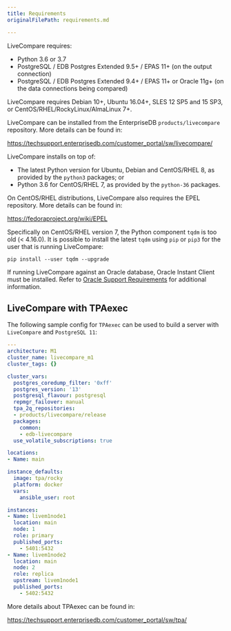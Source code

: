 ```yaml
---
title: Requirements
originalFilePath: requirements.md

---
```


LiveCompare requires:

-   Python 3.6 or 3.7
-   PostgreSQL / EDB Postgres Extended 9.5+ / EPAS 11+ (on the output connection)
-   PostgreSQL / EDB Postgres Extended 9.4+ / EPAS 11+ or Oracle 11g+ (on the data connections being compared)

LiveCompare requires Debian 10+, Ubuntu 16.04+, SLES 12 SP5 and 15 SP3, or CentOS/RHEL/RockyLinux/AlmaLinux 7+.

LiveCompare can be installed from the EnterpriseDB `products/livecompare`
repository. More details can be found in:

<https://techsupport.enterprisedb.com/customer_portal/sw/livecompare/>

LiveCompare installs on top of:

-   The latest Python version for Ubuntu, Debian and CentOS/RHEL 8, as provided by
    the `python3` packages; or
-   Python 3.6 for CentOS/RHEL 7, as provided by the `python-36` packages.

On CentOS/RHEL distributions, LiveCompare also requires the EPEL repository.
More details can be found in:

<https://fedoraproject.org/wiki/EPEL>

Specifically on CentOS/RHEL version 7, the Python component `tqdm` is too old
(&lt; 4.16.0). It is possible to install the latest `tqdm` using `pip` or `pip3`
for the user that is running LiveCompare:

```
pip install --user tqdm --upgrade
```

If running LiveCompare against an Oracle database, Oracle Instant Client must be installed.
Refer to [Oracle Support Requirements](oracle_support/#requirements) for additional information.

## LiveCompare with TPAexec

The following sample config for `TPAexec` can be used to build a server with
`LiveCompare` and `PostgreSQL 11`:

```yaml
---
architecture: M1
cluster_name: livecompare_m1
cluster_tags: {}

cluster_vars:
  postgres_coredump_filter: '0xff'
  postgres_version: '13'
  postgresql_flavour: postgresql
  repmgr_failover: manual
  tpa_2q_repositories:
  - products/livecompare/release
  packages:
    common:
    - edb-livecompare
  use_volatile_subscriptions: true

locations:
- Name: main

instance_defaults:
  image: tpa/rocky
  platform: docker
  vars:
    ansible_user: root

instances:
- Name: livem1node1
  location: main
  node: 1
  role: primary
  published_ports:
    - 5401:5432
- Name: livem1node2
  location: main
  node: 2
  role: replica
  upstream: livem1node1
  published_ports:
    - 5402:5432

```

More details about TPAexec can be found in:

<https://techsupport.enterprisedb.com/customer_portal/sw/tpa/>

